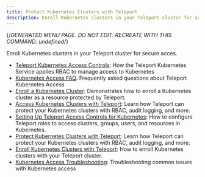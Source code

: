 ```yaml
---
title: Protect Kubernetes Clusters with Teleport
description: Enroll Kubernetes clusters in your Teleport cluster for secure acces.
---
```


{/*GENERATED MENU PAGE. DO NOT EDIT. RECREATE WITH THIS COMMAND:
undefined*/}

Enroll Kubernetes clusters in your Teleport cluster for secure acces.

- [Teleport Kubernetes Access Controls](kubernetes-access/controls.mdx): How the Teleport Kubernetes Service applies RBAC to manage access to Kubernetes
- [Kubernetes Access FAQ](kubernetes-access/faq.mdx): Frequently asked questions about Teleport Kubernetes Access
- [Enroll a Kubernetes Cluster](kubernetes-access/getting-started.mdx): Demonstrates how to enroll a Kubernetes cluster as a resource protected by Teleport.
- [Access Kubernetes Clusters with Teleport](kubernetes-access/introduction.mdx): Learn how Teleport can protect your Kubernetes clusters with RBAC, audit logging, and more.
- [Setting Up Teleport Access Controls for Kubernetes](kubernetes-access/manage-access.mdx): How to configure Teleport roles to access clusters, groups, users, and resources in Kubernetes.
- [Protect Kubernetes Clusters with Teleport](kubernetes-access/overview.mdx): Learn how Teleport can protect your Kubernetes clusters with RBAC, audit logging, and more.
- [Enroll Kubernetes Clusters with Teleport](kubernetes-access/register-clusters.mdx): How to enroll Kubernetes clusters with your Teleport cluster.
- [Kubernetes Access Troubleshooting](kubernetes-access/troubleshooting.mdx): Troubleshooting common issues with Kubernetes access
